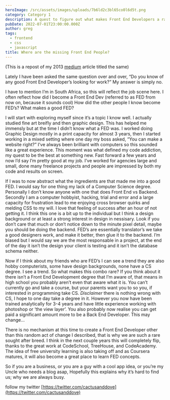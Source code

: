 ```yaml
---
heroImage: /src/assets/images/uploads/7b6ld2c3bl65co0l6d5t.png
category: Category 1
description: A quest to figure out what makes Front End Developers a rare commodity.
pubDate: 2022-07-01T23:00:00.000Z
author: greg
tags:
  - frontend
  - css
  - javascript
title: Where are the missing Front End People?
---
```


(This is a repost of my 2013 <a href="https://medium.com/@gregbenner/where-are-the-missing-front-end-people-d12bbb3ac785">medium</a> article titled the same)

Lately I have been asked the same question over and over, “Do you know of any good Front End Developer’s looking for work?” My answer is simply no.

I have to mention I’m in South Africa, so this will reflect the job scene here. I often reflect how did I become a Front End Dev (referred to as FED from now on, because it sounds cool) How did the other people I know become FED’s? What makes a good FED?

I will start with exploring myself since it’s a topic I know well. I actually studied fine art breifly and then graphic design. This has helped me immensly but at the time I didn’t know what a FED was. I worked doing Graphic Design mostly in a print capacity for almost 3 years, then I started working in a mixed setting where one day my boss asked, “You can make a website right?” I’ve always been brilliant with computers so this sounded like a great experience. This moment was what defined my code addiction, my quest to be the best at something new. Fast forward a few years and now I’d say I’m pretty good at my job. I’ve worked for agencies large and small, done many freelance projects and people are impressed by both my code and results on screen.

If I was to now abstract what the ingredients are that made me into a good FED. I would say for one thing my lack of a Computer Science degree. Personally I don’t know anyone with one that does Front End vs Backend. Secondly I am a computer hobbyist, hacking, trial and error and a large capacity for frustration lead to me enjoying cross browser quirks and melding CSS to my will. I love that feeling of success after an hour of not getting it. I think this one is a bit up to the individual but I think a design background or at least a strong interest in design in nessisary. Look if you don’t care that much or don’t notice down to the minute pixel detail, maybe you should be doing the backend. FED’s are essentially translator’s we take a good designers work, and make it better, then glue it to the backend. I’m biased but I would say we are the most responsable in a project, at the end of the day it isn’t the design your client is testing and it isn’t the database schema neither.

Now if I think about my friends who are FED’s I can see a trend they are also hobby computerists, some have design backgrounds, none have a CS degree. I see a trend. So what makes this combo rare? If you think about it there isn’t a Front End Development degree that I’m aware of, that means in high school you probably aren’t even that aware what it is. You can’t currently go and take a course, but your parents want you to so you, if interested in programming take CS. _Disclaimer_ there is nothing wrong with CS, I hope to one day take a degree in it. However you now have been trained analytically for 3-4 years and have little experience working with photoshop or ‘the view layer’. You also probably now realise you can get paid a significant amount more to be a Back End Developer. This may change…

There is no mechanism at this time to create a Front End Developer other than this random act of change I described, that is why we are such a rare sought after breed. I think in the next couple years this will completely flip, thanks to the great work at CodeSchool, TreeHouse, and CodeAcademy. The idea of free university learning is also taking off and as Coursera matures, it will also become a great place to learn FED concepts.

So if you are a business, or you are a guy with a cool app idea, or you’re my Uncle who needs a blog asap, Hopefully this explains why it’s hard to find us; why we are always busy.

follow my twitter [https://twitter.com/cactusanddove](https://twitter.com/cactusanddove)
